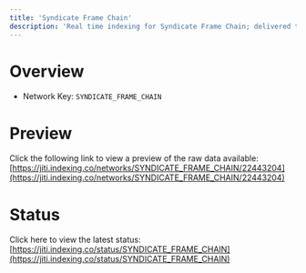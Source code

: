 ```yaml
---
title: 'Syndicate Frame Chain'
description: 'Real time indexing for Syndicate Frame Chain; delivered to you'
---
```


# Overview
- Network Key: `SYNDICATE_FRAME_CHAIN`

# Preview
Click the following link to view a preview of the raw data available: [https://jiti.indexing.co/networks/SYNDICATE_FRAME_CHAIN/22443204](https://jiti.indexing.co/networks/SYNDICATE_FRAME_CHAIN/22443204)

# Status
Click here to view the latest status: [https://jiti.indexing.co/status/SYNDICATE_FRAME_CHAIN](https://jiti.indexing.co/status/SYNDICATE_FRAME_CHAIN)
